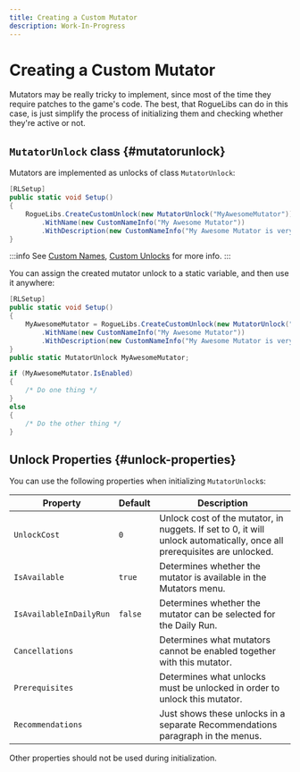 ```yaml
---
title: Creating a Custom Mutator
description: Work-In-Progress
---
```


# Creating a Custom Mutator

Mutators may be really tricky to implement, since most of the time they require patches to the game's code. The best, that RogueLibs can do in this case, is just simplify the process of initializing them and checking whether they're active or not.

## `MutatorUnlock` class {#mutatorunlock}

Mutators are implemented as unlocks of class `MutatorUnlock`:

```csharp title="/MyAwesomeProject/MyAwesomeMutators.cs"
[RLSetup]
public static void Setup()
{
    RogueLibs.CreateCustomUnlock(new MutatorUnlock("MyAwesomeMutator"))
        .WithName(new CustomNameInfo("My Awesome Mutator"))
        .WithDescription(new CustomNameInfo("My Awesome Mutator is very cool and does a lot of great stuff, and it's also awesome."));
}
```

:::info
See [Custom Names](../localization/custom-names), [Custom Unlocks](../custom-unlocks/custom-unlocks) for more info.
:::

You can assign the created mutator unlock to a static variable, and then use it anywhere:

```csharp title="/MyAwesomeProject/MyAwesomeMutators.cs"
[RLSetup]
public static void Setup()
{
    MyAwesomeMutator = RogueLibs.CreateCustomUnlock(new MutatorUnlock("MyAwesomeMutator"))
        .WithName(new CustomNameInfo("My Awesome Mutator"))
        .WithDescription(new CustomNameInfo("My Awesome Mutator is very cool and does a lot of great stuff, and it's also awesome."));
}
public static MutatorUnlock MyAwesomeMutator;
```

```csharp title="/MyAwesomeProject/MyAwesomePatches.cs"
if (MyAwesomeMutator.IsEnabled)
{
    /* Do one thing */
}
else
{
    /* Do the other thing */
}
```

## Unlock Properties {#unlock-properties}

You can use the following properties when initializing `MutatorUnlock`s:

Property                      | Default | Description
------------------------------|---------|------------
`UnlockCost`                  | `0`     | Unlock cost of the mutator, in nuggets. If set to 0, it will unlock automatically, once all prerequisites are unlocked.
`IsAvailable`                 | `true`  | Determines whether the mutator is available in the Mutators menu.
`IsAvailableInDailyRun`       | `false` | Determines whether the mutator can be selected for the Daily Run.
`Cancellations`               |         | Determines what mutators cannot be enabled together with this mutator.
`Prerequisites`               |         | Determines what unlocks must be unlocked in order to unlock this mutator.
`Recommendations`             |         | Just shows these unlocks in a separate Recommendations paragraph in the menus.

Other properties should not be used during initialization.
